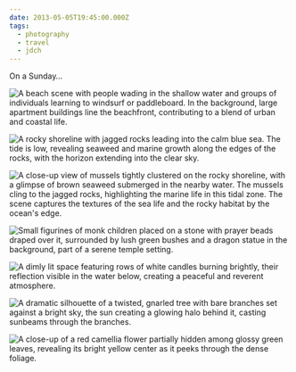```yaml
---
date: 2013-05-05T19:45:00.000Z
tags:
  - photography
  - travel
  - jdch
---
```

On a Sunday…

![A beach scene with people wading in the shallow water and groups of individuals learning to windsurf or paddleboard. In the background, large apartment buildings line the beachfront, contributing to a blend of urban and coastal life.](/assets/photos/20130505-IMG_6218.jpg)

![A rocky shoreline with jagged rocks leading into the calm blue sea. The tide is low, revealing seaweed and marine growth along the edges of the rocks, with the horizon extending into the clear sky.](/assets/photos/20130505-IMG_6191.jpg)

![A close-up view of mussels tightly clustered on the rocky shoreline, with a glimpse of brown seaweed submerged in the nearby water. The mussels cling to the jagged rocks, highlighting the marine life in this tidal zone. The scene captures the textures of the sea life and the rocky habitat by the ocean's edge.](/assets/photos/20130505-IMG_6193.jpg)

![Small figurines of monk children placed on a stone with prayer beads draped over it, surrounded by lush green bushes and a dragon statue in the background, part of a serene temple setting.](/assets/photos/20130505-IMG_6168.jpg)

![A dimly lit space featuring rows of white candles burning brightly, their reflection visible in the water below, creating a peaceful and reverent atmosphere.](/assets/photos/20130505-IMG_6162.jpg)

![A dramatic silhouette of a twisted, gnarled tree with bare branches set against a bright sky, the sun creating a glowing halo behind it, casting sunbeams through the branches.](/assets/photos/20130505-IMG_6235.jpg)

![A close-up of a red camellia flower partially hidden among glossy green leaves, revealing its bright yellow center as it peeks through the dense foliage.](/assets/photos/20130505-IMG_6239.jpg)
